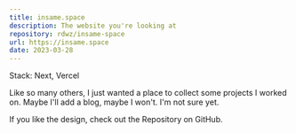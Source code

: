 ```yaml
---
title: insame.space
description: The website you're looking at
repository: rdwz/insame-space
url: https://insame.space
date: 2023-03-28
---
```


Stack: Next, Vercel

Like so many others, I just wanted a place to collect some projects I worked on. Maybe I'll add a blog, maybe I won't. I'm not sure yet.

If you like the design, check out the Repository on GitHub.

